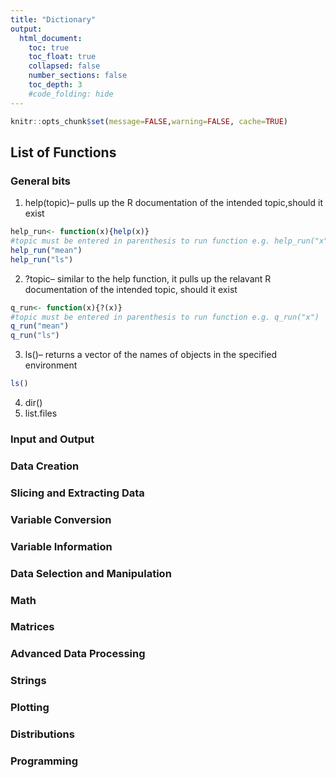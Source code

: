 ```yaml
---
title: "Dictionary"
output:
  html_document:
    toc: true
    toc_float: true
    collapsed: false
    number_sections: false
    toc_depth: 3
    #code_folding: hide
---
```

```r
knitr::opts_chunk$set(message=FALSE,warning=FALSE, cache=TRUE)
```

## List of Functions

### General bits

1. help(topic)-- pulls up the R documentation of the intended topic,should it exist

```r
help_run<- function(x){help(x)}
#topic must be entered in parenthesis to run function e.g. help_run("x")
help_run("mean")
help_run("ls")
```

2. ?topic-- similar to the help function,  it pulls up the relavant R documentation of the intended topic, should it exist

```r
q_run<- function(x){?(x)}
#topic must be entered in parenthesis to run function e.g. q_run("x")
q_run("mean")
q_run("ls")
```

3. ls()-- returns a vector of the names of objects in the specified environment

```r
ls()
```

4. dir()
5. list.files


### Input and Output
### Data Creation
### Slicing and Extracting Data
### Variable Conversion
### Variable Information
### Data Selection and Manipulation
### Math
### Matrices
### Advanced Data Processing
### Strings
### Plotting
### Distributions
### Programming
